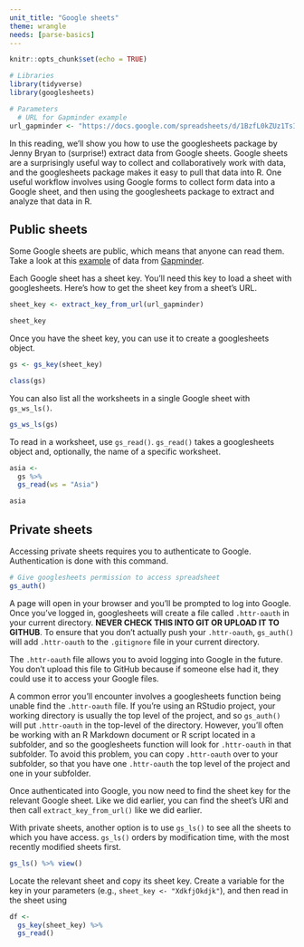 ```yaml
---
unit_title: "Google sheets"
theme: wrangle
needs: [parse-basics]
---
```


```r
knitr::opts_chunk$set(echo = TRUE)
```

```r
# Libraries
library(tidyverse)
library(googlesheets)

# Parameters
  # URL for Gapminder example
url_gapminder <- "https://docs.google.com/spreadsheets/d/1BzfL0kZUz1TsI5zxJF1WNF01IxvC67FbOJUiiGMZ_mQ/"
```

In this reading, we'll show you how to use the googlesheets package by Jenny Bryan to (surprise!) extract data from Google sheets. Google sheets are a surprisingly useful way to collect and collaboratively work with data, and the googlesheets package makes it easy to pull that data into R. One useful workflow involves using Google forms to collect form data into a Google sheet, and then using the googlesheets package to extract and analyze that data in R.

## Public sheets

Some Google sheets are public, which means that anyone can read them. Take a look at this [example](https://docs.google.com/spreadsheets/d/1BzfL0kZUz1TsI5zxJF1WNF01IxvC67FbOJUiiGMZ_mQ/) of data from [Gapminder](https://www.gapminder.org/).

Each Google sheet has a sheet key. You'll need this key to load a sheet with googlesheets. Here's how to get the sheet key from a sheet's URL.

```r
sheet_key <- extract_key_from_url(url_gapminder)

sheet_key
```

Once you have the sheet key, you can use it to create a googlesheets object.

```r
gs <- gs_key(sheet_key)

class(gs)
```

You can also list all the worksheets in a single Google sheet with `gs_ws_ls()`.

```r
gs_ws_ls(gs)
```

To read in a worksheet, use `gs_read()`. `gs_read()` takes a googlesheets object and, optionally, the name of a specific worksheet.

```r
asia <- 
  gs %>% 
  gs_read(ws = "Asia")

asia
```

## Private sheets

Accessing private sheets requires you to authenticate to Google. Authentication is done with this command.

```r
# Give googlesheets permission to access spreadsheet
gs_auth()
```

A page will open in your browser and you'll be prompted to log into Google. Once you've logged in, googlesheets will create a file called `.httr-oauth` in your current directory. __NEVER CHECK THIS INTO GIT OR UPLOAD IT TO GITHUB__. To ensure that you don't actually push your `.httr-oauth`, `gs_auth()` will add `.httr-oauth` to the `.gitignore` file in your current directory. 

The `.httr-oauth` file allows you to avoid logging into Google in the future. You don't upload this file to GitHub because if someone else had it, they could use it to access your Google files. 

A common error you'll encounter involves a googlesheets function being unable find the `.httr-oauth` file. If you're using an RStudio project, your working directory is usually the top level of the project, and so `gs_auth()` will put `.httr-oauth` in the top-level of the directory. However, you'll often be working with an R Markdown document or R script located in a subfolder, and so the googlesheets function will look for `.httr-oauth` in that subfolder. To avoid this problem, you can copy `.httr-oauth` over to your subfolder, so that you have one `.httr-oauth` the top level of the project and one in your subfolder.  

Once authenticated into Google, you now need to find the sheet key for the relevant Google sheet. Like we did earlier, you can find the sheet's URl and then call `extract_key_from_url()` like we did earlier. 

With private sheets, another option is to use `gs_ls()` to see all the sheets to which you have access. `gs_ls()` orders by modification time, with the most recently modified sheets first.

```r
gs_ls() %>% view()
```

Locate the relevant sheet and copy its sheet key. Create a variable for the key in your parameters (e.g., `sheet_key <- "XdkfjOkdjk"`), and then read in the sheet using

```r
df <- 
  gs_key(sheet_key) %>%
  gs_read()
```
